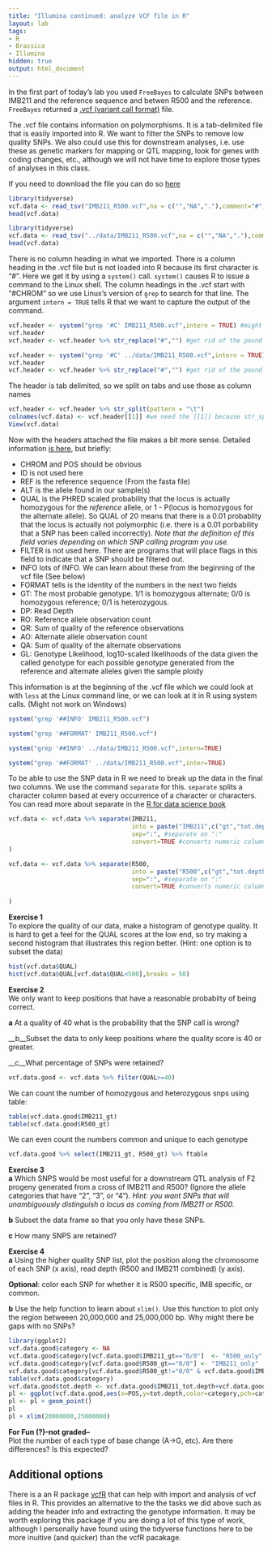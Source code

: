 ```yaml
---
title: "Illumina continued: analyze VCF file in R"
layout: lab
tags:
- R
- Brassica
- Illumina
hidden: true
output: html_document
---
```


In the first part of today's lab you used `FreeBayes` to calculate SNPs between IMB211 and the reference sequence and betwen R500 and the reference.  `FreeBayes` returned a [.vcf (variant call format)](http://www.1000genomes.org/wiki/Analysis/Variant%20Call%20Format/vcf-variant-call-format-version-40_) file.

The .vcf file contains information on polymorphisms.  It is a tab-delimited file that is easily imported into R.  We want to filter the SNPs to remove low quality SNPs.  We also could use this for downstream analyses, i.e. use these as genetic markers for mapping or QTL mapping, look for genes with coding changes, etc., although we will not have time to explore those types of analyses in this class.

If you need to download the file you can do so [here]({{site.baseurl}}/data/IMB211_R500.vcf.gz)

```r
library(tidyverse)
vcf.data <- read_tsv("IMB211_R500.vcf",na = c("","NA","."),comment="#",col_names = FALSE)
head(vcf.data)
```

```r
library(tidyverse)
vcf.data <- read_tsv("../data/IMB211_R500.vcf",na = c("","NA","."),comment="#",col_names = FALSE)
head(vcf.data)
```

There is no column heading in what we imported.  There is a column heading in the .vcf file but is not loaded into R because its first character is "#".  Here we get it by using a `system()` call.  `system()` causes R to issue a command to the Linux shell.  The column headings in the .vcf start with "#CHROM" so we use Linux's version of `grep` to search for that line.  The argument `intern = TRUE` tells R that we want to capture the output of the command.

```r
vcf.header <- system("grep '#C' IMB211_R500.vcf",intern = TRUE) #might not work on Windows
vcf.header
vcf.header <- vcf.header %>% str_replace("#","") #get rid of the pound sign
```

```r
vcf.header <- system("grep '#C' ../data/IMB211_R500.vcf",intern = TRUE) #might not work on Windows
vcf.header
vcf.header <- vcf.header %>% str_replace("#","") #get rid of the pound sign
```

The header is tab delimited, so we split on tabs and use those as column names
```r
vcf.header <- vcf.header %>% str_split(pattern = "\t")
colnames(vcf.data) <- vcf.header[[1]] #we need the [[1]] because str_split returns a list and we want the first element
View(vcf.data)
```

Now with the headers attached the file makes a bit more sense.  Detailed information [is here](https://samtools.github.io/hts-specs/VCFv4.2.pdf), but briefly:

* CHROM and POS should be obvious
* ID is not used here
* REF is the reference sequence (From the fasta file)
* ALT is the allele found in our sample(s)
* QUAL is the PHRED scaled probability that the locus is actually homozygous for the _reference_ allele, or 1 - P(locus is homozygous for the alternate allele).  So QUAL of 20 means that there is a 0.01 probablity that the locus is actually not polymorphic (i.e. there is a 0.01 porbability that a SNP has been called incorrectly). _Note that the definition of this field varies depending on which SNP calling program you use._
* FILTER is not used here.  There are programs that will place flags in this field to indicate that a SNP should be filtered out.
* INFO lots of INFO.  We can learn about these from the beginning of the vcf file (See below)
* FORMAT tells is the identity of the numbers in the next two fields
* GT: The most probable genotype.  1/1 is homozygous alternate; 0/0 is homozygous reference; 0/1 is heterozygous.
* DP: Read Depth
* RO: Reference allele observation count
* QR: Sum of quality of the reference observations
* AO: Alternate allele observation count
* QA: Sum of quality of the alternate observations
* GL: Genotype Likelihood, log10-scaled likelihoods of the data given the called genotype for each possible genotype generated from the reference and alternate alleles given the sample ploidy

This information is at the beginning of the .vcf file which we could look at with `less` at the Linux command line, or we can look at it in R using system calls.  (Might not work on Windows)

```r
system("grep '##INFO' IMB211_R500.vcf")

system("grep '##FORMAT' IMB211_R500.vcf")
```

```r
system("grep '##INFO' ../data/IMB211_R500.vcf",intern=TRUE)

system("grep '##FORMAT' ../data/IMB211_R500.vcf",inter=TRUE)
```

To be able to use the SNP data in R we need to break up the data in the final two columns.  We use the command `separate` for this.  `separate` splits a character column based at every occurrence of a character or characters.  You can read more about separate in the [R for data science book](http://r4ds.had.co.nz/tidy-data.html#separating-and-uniting)

```r
vcf.data <- vcf.data %>% separate(IMB211,
                                  into = paste("IMB211",c("gt","tot.depth","ref.depth","ref.qual","alt.depth","alt.qual","gt.lik"),sep="_"), # new column names
                                  sep=":", #separate on ":" 
                                  convert=TRUE #converts numeric columns to numeric
)

vcf.data <- vcf.data %>% separate(R500,
                                  into = paste("R500",c("gt","tot.depth","ref.depth","ref.qual","alt.depth","alt.qual","gt.lik"),sep="_"), # new column names
                                  sep=":", #separate on ":" 
                                  convert=TRUE #converts numeric columns to numeric
                                  
)
```


__Exercise 1__  
To explore the quality of our data, make a histogram of genotype quality.  It is hard to get a feel for the QUAL scores at the low end, so try making a second histogram that illustrates this region better. (Hint: one option is to subset the data)
```r
hist(vcf.data$QUAL)
hist(vcf.data$QUAL[vcf.data$QUAL<500],breaks = 50)
```

__Exercise 2__  
We only want to keep positions that have a reasonable probabilty of being correct.  

__a__ At a quality of 40 what is the probability that the SNP call is wrong?

__b__Subset the data to only keep positions where the quality score is 40 or greater.  

__c__What percentage of SNPs were retained?

```r
vcf.data.good <- vcf.data %>% filter(QUAL>=40)
```

We can count the number of homozygous and heterozygous snps using table:

```r
table(vcf.data.good$IMB211_gt)
table(vcf.data.good$R500_gt)
```

We can even count the numbers common and unique to each genotype

```r
vcf.data.good %>% select(IMB211_gt, R500_gt) %>% ftable
```

__Exercise 3__  
__a__ Which SNPS would be most useful for a downstream QTL analysis of F2 progeny generated from a cross of IMB211 and R500?  (Ignore the allele categories that have "2", "3", or "4").  _Hint: you want SNPs that will unambiguously distinguish a locus as coming from IMB211 or R500._

__b__ Subset the data frame so that you only have these SNPs.  

__c__ How many SNPS are retained?

__Exercise 4__  
__a__ Using the higher quality SNP list, plot the position along the chromosome of each SNP (x axis), read depth (R500 and IMB211 combined) (y axis).  

__Optional__: color each SNP for whether it is R500 specific, IMB specific, or common.

__b__ Use the help function to learn about `xlim()`.  Use this function to plot only the region betweeen 20,000,000 and 25,000,000 bp.  Why might there be gaps with no SNPs? 

```r
library(ggplot2)
vcf.data.good$category <- NA                             
vcf.data.good$category[vcf.data.good$IMB211_gt=="0/0"]  <- "R500_only"
vcf.data.good$category[vcf.data.good$R500_gt=="0/0"] <- "IMB211_only"
vcf.data.good$category[vcf.data.good$R500_gt!="0/0" & vcf.data.good$IMB211_gt!="0/0"] <- "Both"
table(vcf.data.good$category)
vcf.data.good$tot.depth <- vcf.data.good$IMB211_tot.depth+vcf.data.good$R500_tot.depth
pl <- ggplot(vcf.data.good,aes(x=POS,y=tot.depth,color=category,pch=category))
pl <- pl + geom_point()
pl
pl + xlim(20000000,25000000)
```

__For Fun (?)--not graded--__  
Plot the number of each type of base change (A->G, etc).  Are there differences?  Is this expected?

## Additional options

There is a an R package [vcfR](https://cran.r-project.org/web/packages/vcfR/vignettes/intro_to_vcfR.html) that can help with import and analysis of vcf files in R.  This provides an alternative to the the tasks we did above such as adding the header info and extracting the genotype information.  It may be worth exploring this package if you are doing a lot of this type of work, although I personally have found using the tidyverse functions here to be more inuitive (and quicker) than the vcfR pacakage.
